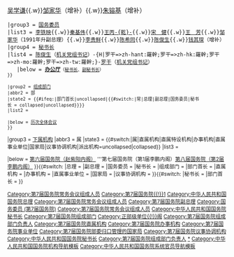 {{Navbox with collapsible groups
|name = 国务院/7
|title = [[中华人民共和国国务院]]（[[中华人民共和国国务院 (第七届)|第七届]]：[[第七届全国人民代表大会#第一次会议|1988年4月13日]]至[[第八届全国人民代表大会#第一次会议|1993年3月31日]]）
|state = {{{state|autocollapse}}}
|bodyclass = hlist
|selected = {{{1}}}

|group1 = [[中华人民共和国国务院组成人员|国务院组成人员]]
|state1 = uncollapsed
|list1 = 
 {{Navbox with collapsible groups|child
 |selected = {{{1}}} 
 |group1 = [[国务院常务会议#第七届|常务会议]]
 |state1 = {{#switch:{{{1}}}|部|组成部门|部门首长 = collapsed|uncollapsed}}
 |abbr1 = 常
 |list1 = 
 {{Navbox |child
 |group1 = [[中华人民共和国国务院总理|总理]]
 |list1 = [[李鹏]]（[[中国共产党中央政治局常务委员会|政治局常委]]）
 |group2 = [[中华人民共和国国务院副总理|副总理]]
 |list2 = [[姚依林]]（[[中国共产党中央政治局常务委员会|政治局常委]]）{{.w}}[[田纪云]]{{.w}}[[吴学谦]]{{.w}}[[邹家华]]（增补）{{.w}}[[朱镕基]]（增补）
 |group3 = [[国务委员]]
 |list3 = [[李铁映]]{{.w}}[[秦基伟]]{{.w}}[[王丙乾|王丙-{乾}-]]{{.w}}[[宋健|宋　健]]{{.w}}[[王芳 (政治人物)|王　芳]]{{.w}}[[邹家华]]（1991年升副总理）{{.w}}[[李贵鲜]]{{.w}}[[陈希同]]{{.w}}[[陈俊生 (政治人物)|陈俊生]]{{.w}}[[钱其琛]]（增补）
 |group4 = [[中华人民共和国国务院秘书长|秘书长]]
 |list4 = [[陈俊生 (政治人物)|陈俊生]]（[[中国共产党国务院机关党组|机关党组书记]]）{{to}}<noinclude>-{H|罗干=>zh-hant:羅幹;罗干=>zh-hk:羅幹;罗干=>zh-mo:羅幹;罗干=>zh-tw:羅幹;}-</noinclude>[[罗干]]（[[中国共产党国务院机关党组|机关党组书记]]）
    |below = '''[[中华人民共和国国务院办公厅|办公厅]]'''<small>（[[中华人民共和国国务院秘书长|秘书长]]、[[中华人民共和国国务院副秘书长|副秘书长]]）
 }}

 |group2 = [[国务院组成部门#第七届|组成部门]]
 |abbr2 = 部
 |state2 = {{#ifeq:{{{2}}}|部门首长|uncollapsed|{{#switch:{{{1}}}|常|总理|副总理|国务委员|秘书长 = collapsed|uncollapsed}}}}
 |list2 = 
 {{Navbox with columns |child
 |col1width = 50%
 |col2width = 50%
 |col1 = 
&nbsp;1. [[中华人民共和国外交部|外交部]]　　部长：[[钱其琛]]<br />
&nbsp;2. [[中华人民共和国国防部|国防部]]　　部长：[[秦基伟]]（兼）<br />
&nbsp;3. [[中华人民共和国国家计划委员会|国家计划委员会]]　　主任：[[姚依林]]{{to}}[[邹家华]]（兼）<br />
&nbsp;4. [[中华人民共和国国家经济体制改革委员会|国家经济体制改革委员会]]　　主任：[[李鹏]]（兼）{{to}}[[陈锦华 (1929年)|陈锦华]]<br />
&nbsp;5. [[中华人民共和国国家教育委员会|国家教育委员会]]　　主任：[[李铁映]]（兼）<br />
&nbsp;6. [[中华人民共和国国家科学技术委员会|国家科学技术委员会]]　　主任：[[宋健]]（兼）<br />
&nbsp;7. [[中华人民共和国国防科学技术工业委员会|国防科学技术工业委员会]]　　主任：[[丁衡高]]<br />
&nbsp;8. [[中华人民共和国国家民族事务委员会|国家民族事务委员会]]　　主任：[[司马义·艾买提]]（维吾尔族）<br />
&nbsp;9. [[中华人民共和国公安部|公安部]]　　部长：[[王芳 (政治人物)|王芳]]（兼）{{to}}[[陶驷驹]]<br />
10. [[中华人民共和国国家安全部|国家安全部]]　　部长：[[贾春旺]]<br />
11. [[中华人民共和国监察部|监察部]]　　部长：[[尉健行]]<br />
12. [[中华人民共和国民政部|民政部]]　　部长：[[崔乃夫]]<br />
13. [[中华人民共和国司法部|司法部]]　　部长：[[蔡诚]]<br />
14. [[中华人民共和国财政部|财政部]]　　部长：[[王丙乾|王丙-{乾}-]]（兼）{{to}}[[刘仲藜]]<br />
15. [[中华人民共和国人事部|人事部]]　　部长：[[赵东宛]]<br />
16. [[中华人民共和国劳动部|劳动部]]　　部长：[[罗干]]{{to}}[[阮崇武]]<br />
17. [[中华人民共和国地质矿产部|地质矿产部]]　　部长：[[朱训]]<br />
18. [[中华人民共和国建设部|建设部]]　　部长：[[林汉雄]]{{to}}[[侯捷 (官员)|侯捷]]<br />
19. [[中华人民共和国能源部|能源部]]　　部长：[[黄毅诚]]<br />
20. [[中华人民共和国铁道部|铁道部]]　　部长：[[李森茂]]{{to}}[[韩杼滨]]<br />
21. [[中华人民共和国交通部|交通部]]　　部长：[[钱永昌]]{{to}}[[黄镇东]]<br />
 |col2 = 
22. [[中华人民共和国机械电子工业部|机械电子工业部]]　　部长：[[邹家华]]（兼）{{to}}[[何光远]]<br />
23. [[中华人民共和国航空航天工业部|航空航天工业部]]　　部长：[[林宗棠]]<br />
24. [[中华人民共和国冶金工业部|冶金工业部]]　　部长：[[戚元靖]]<br />
25. [[中华人民共和国化学工业部|化学工业部]]　　部长：[[秦仲达]]{{to}}[[顾秀莲]]（女）<br />
26. [[中华人民共和国轻工业部|轻工业部]]　　部长：[[曾宪林]]<br />
27. [[中华人民共和国纺织工业部|纺织工业部]]　　部长：[[吴文英 (1932年)|吴文英]]（女）<br />
28. [[中华人民共和国邮电部|邮电部]]　　部长：[[杨泰芳]]<br />
29. [[中华人民共和国水利部|水利部]]　　部长：[[杨振怀]]<br />
30. [[中华人民共和国农业部|农业部]]　　部长：[[何康]]{{to}}[[刘中一]]<br />
31. [[中华人民共和国林业部|林业部]]　　部长：[[高德占]]<br />
32. [[中华人民共和国商业部|商业部]]　　部长：[[胡平 (政治家)|胡平]]<br />
33. [[中华人民共和国对外贸易经济合作部|对外经济贸易部]]　　部长：[[郑拓彬]]{{to}}[[李岚清]]<br />
34. [[中华人民共和国物资部|物资部]]　　部长：[[柳随年]]<br />
35. [[中华人民共和国文化部|文化部]]　　部长：[[王蒙 (作家)|王蒙]]{{to}}[[贺敬之]]（代）{{to}}[[刘忠德]]（代）<br />
36. [[中华人民共和国广播电影电视部|广播电影电视部]]　　部长：[[艾知生]]<br />
37. [[中华人民共和国卫生部|卫生部]]　　部长：[[陈敏章]]<br />
38. [[国家体育总局|国家体育运动委员会]]　　主任：[[李梦华]]{{to}}[[伍绍祖]]<br />
39. [[中华人民共和国国家人口和计划生育委员会|国家计划生育委员会]]　　主任：[[彭珮云]]（女）<br />
40. [[中国人民银行]]　　行长：[[李贵鲜]]（兼）<br />
41. [[中华人民共和国审计署|审计署]]　　审计长：[[吕培俭]]
 }}
 |below = [[国务院全体会议#第七届|历次全体会议]]
 }}

|group3 = [[中华人民共和国国务院机构编制|下属机构]]
|abbr3 = 属
|state3 = {{#switch:{{{1}}}|属|直属机构|直属特设机构|办事机构|直属事业单位|国家局|议事协调机构|派出机构=uncollapsed|collapsed}}
|list3 = {{Navbox |child 
|group1 = 13 [[国务院直属机构|直属机构]]
|list1 = 
# [[国家统计局]]
# [[国家物价局]]
# [[国家技术监督局]]
# [[中华人民共和国国家工商行政管理总局|国家工商行政管理局]]
# [[中华人民共和国环境保护部|国家环境保护局]]
# [[国家土地管理局]]
# [[国家新闻出版署|新闻出版署（国家版权局）]]
# [[中华人民共和国海关总署|海关总署]]
# [[中华人民共和国国家旅游局|国家旅游局]]
# [[中国民用航空局]]
# [[国家建筑材料工业局]]
# [[国家食品药品监督管理局|国家医药管理局]]
# [[国家海洋局]]
# [[中国气象局|国家气象局]]
# [[中国地震局|国家地震局]]
# [[国家宗教事务局|国务院宗教事务局]]
# [[中央档案馆|国家档案局]]
# [[国务院参事室]]
# [[国务院机关事务管理局]]

|group2 = 8 [[国务院办事机构|办事机构]]
|list2 = 
# [[国务院生产办公室]]
# [[国务院法制局]]
# [[国务院外事办公室]]
# [[国务院侨务办公室]]
# [[国务院港澳办公室]]
# [[国务院特区办公室]]
# [[国务院台湾事务办公室]]
# [[国务院研究室]]

|group3 = 4 [[国务院直属事业单位|事业单位]]
|list3 = 
# [[新华通讯社]]
# [[中国科学院]]
# [[中国社会科学院]]
# [[国务院发展研究中心]]


|group4 = 15 [[国务院部委管理的国家局‎|国务院部委归口<br />管理的国家局]]
|list4 =
 {{Navbox |child
  |groupstyle = font-weight: normal;
  |group1 = [[副部级]]
  |list1 =
# <sup>[[中华人民共和国国务院办公厅|国办]]</sup>[[国家外国专家局]]
# <sup>[[国家教育委员会|国家教委]]</sup>[[国家语言文字工作委员会]]
# <sup>[[国家科学技术委员会|国家科委]]</sup>[[中华人民共和国专利局|专利局]]
# <sup>[[中华人民共和国财政部|财政部]]</sup>[[国家税务局 (财政部管理的国家局)|国家税务局]]
# <sup>[[中华人民共和国财政部|财政部]]</sup>[[国家国有资产管理局]]
# <sup>[[中华人民共和国轻工业部|轻工部]]</sup>[[国家烟草专卖局]]
# <sup>[[中华人民共和国卫生部|卫生部]]</sup>[[国家中医药管理局]]
  |group2 = [[:Category:正司局级单位|正司级]]
  |list2 =
# <sup>[[国家科学技术委员会|国家科委]]</sup>[[国家核安全局]]
# <sup>[[中华人民共和国国家安全部|国安部]]</sup>[[国家保密局]]
# <sup>[[中华人民共和国地质矿产部|地矿部]]</sup>[[国家矿产储量管理局]]
# <sup>[[中华人民共和国建设部|建设部]]</sup>[[国家测绘局]]
# <sup>[[中华人民共和国冶金工业部|冶金部]]</sup>[[国家黄金管理局]]
# <sup>[[中华人民共和国对外经济贸易部|外经贸部]]</sup>[[中华人民共和国国家进出口商品检验局|国家进出口商品检验局]]
# <sup>[[中华人民共和国文化部|文化部]]</sup>[[国家文物局]]
# <sup>[[中国人民银行|人民银行]]</sup>[[国家外汇管理局]]
}}

|group5 = 85 [[国务院议事协调机构|议事协调机构]]
|list5 = 
# [[国家机构编制委员会|机构编制]]
# [[国家旅游事业委员会|旅游事业]]
# [[国家无线电管理委员会|无线电管理]]
# [[国务院关税税则委员会|关税税则]]
# [[国务院环境保护委员会|环境保护]]
# [[国务院企业管理指导委员会|企业管理指导]]
# [[国务院物价委员会|物价]]
# [[国务院学位委员会|学位]]
# [[全国爱国卫生运动委员会|爱国卫生运动]]
# [[全国安全生产委员会|安全生产]]
# [[全国矿产储量委员会|矿产储量]]
# [[全国绿化委员会|绿化]]
# [[全国农业区划委员会|农业区划]]
# [[中国地名委员会|地名]]
# [[关税和贸易总协定谈判委员会|关税和贸易总协定谈判]]
# [[国务院三峡工程审查委员会|三峡工程审查]]
# [[中央空中交通管理委员会|空中交通管制]]
# [[国务院古籍整理出版规划小组|古籍整理出版规划]]
# [[国务院核电领导小组|核电]]（[[国家核事故应急委员会|核事故应急]]）
# [[国务院口岸领导小组|口岸]]
# [[国务院煤炭出口领导小组|煤炭出口]]
# [[国务院外国投资工作领导小组|外国投资]]
# [[国务院稀土领导小组|稀土]]
# [[国务院重大技术装备领导小组|重大技术装备]]
# [[全国控制社会集团购买力领导小组|控制社会集团购买力]]
# [[国务院宁波经济开发协调小组|宁波经济开发]]
# [[国务院贫困地区经济开发领导小组|贫困地区经济开发]]
# [[全国水资源与水土保持工作领导小组|水资源与水土保持]]
# [[国务院退伍军人和军队离休退休干部安置领导小组|退伍军人和军队离休退休干部安置]]
# [[国务院引进国外智力工作领导小组|引进国外智力]]
# [[国务院住房制度改革领导小组|住房制度改革]]
# [[国务院农业综合开发领导小组|农业综合开发]]
# [[国务院电子信息系统推广应用办公室|电子信息系统推广应用]]
# [[国务院机电产品出口办公室|机电产品出口]]
# [[国务院机电设备进口协调办公室|机电设备进口]]
# [[国务院三峡地区经济开发办公室|三峡地区经济开发]]
# [[国务院税收财务物价大检查办公室|税收财务物价大检查]]
# [[国务院三线建设调整改造规划办公室|三线建设调整改造规划]]
# [[国务院以煤代油专用资金办公室|以煤代油专用资金]]
# [[国务院军队转业干部安置工作小组|军队转业干部安置]]
# [[国务院中央军委交通战备领导小组|交通战备]]
# [[中华人民共和国人民防空委员会|人民防空]]
# [[国家防汛抗旱总指挥部|防汛抗旱]]
# [[国家森林防火总指挥部|森林防火]]
# [[全国国民经济核算协调委员会|国民经济核算]]
# [[国务院妇女儿童工作协调委员会|妇女儿童工作协调]]
# [[国务院分配制度改革委员会|分配制度改革]]
# [[中国国际减灾十年委员会|国际减灾十年]]
# [[国务院中央军委专门委员会|专门]]
# [[国家国防动员委员会|国防动员]]
# [[国家边防委员会|边防]]
# [[国务院高技术计划协调指导小组|高技术计划协调]]
# [[对南朝鲜经济贸易协调指导小组|对南朝鲜经济贸易协调]]
# [[干线飞机研制领导小组|干线飞机研制]]
# [[国务院全国人口普查领导小组|全国人口普查]]
# [[国务院联合清理拖欠领导小组|联合清理拖欠]]
# [[国务院清理“三角债”领导小组|清理“三角债”]]
# [[国务院黄金工作领导小组|黄金]]
# [[国务院纠正行业不正之风办公室|纠正行业不正之风]]
# [[国家禁毒委员会|禁毒]]
# [[国家专项粮食储备领导小组|专项粮食储备]]
# [[国务院农业生产资料协调领导小组|农业生产资料协调]]
# [[全国治理“三乱”领导小组|治理“三乱”]]
# [[国务院“质量、品种、效益年”领导小组|质量、品种、效益年]]
# [[国务院清产核资领导小组|清产核资]]
# [[国务院职称改革工作领导小组|职称改革]]
# [[全国双拥工作领导小组|双拥]]
# [[全国救灾工作领导小组|救灾]]
# [[全国企业管理干部培训工作领导小组|企业管理干部培训]]
# [[国务院三峡工程移民试点工作领导小组|三峡工程移民试点]]
# [[国务院国民经济和社会发展总体研究协调小组|国民经济和社会发展总体研究]]
# [[全国机电设备进口协调领导小组|机电设备进口协调]]
# [[国务院治淮领导小组|治淮]]
# [[国务院太湖治理领导小组|太湖治理]]
# [[国务院知识产权领导小组|知识产权]]
# [[全国清理整顿书报刊和音像市场工作小组|清理整顿书报刊和音像市场]]
# [[国务院中央军委军品出口工作领导小组|军品出口]]
# [[国家航天领导小组|航天]]
# [[国务院投入产出调查协调领导小组|投入产出调查]]
# [[全国治沙领导小组|治沙]]
# [[全国濒危动物保护领导小组|濒危动物保护]]
# [[全国打击走私协调小组|打击走私]]
# [[国家气候协调小组|气候]]
 }}

|below = [[Template:国务院/6|第六届国务院（赵紫阳内阁）]] {{to}}'''第七届国务院（第1届李鹏内阁）{{to}}[[Template:国务院/8|第八届国务院（第2届李鹏内阁）]]
}}{{#switch:{{{1}}}
|总理 = [[Category:第7届国务院常务会议组成人员]][[Category:第7届国务院{{!}}1]][[Category:中华人民共和国国务院总理]]
|副总理 = [[Category:第7届国务院常务会议组成人员]][[Category:第7届国务院副总理]]
|国务委员 = [[Category:国务委员 (第7届国务院)]]
|秘书长 = [[Category:第7届国务院常务会议组成人员]][[Category:中华人民共和国国务院秘书长]]
|组成部门 = [[Category:第7届国务院组成部门]][[Category:正部级单位{{!}}阁]]
|部门首长 = [[Category:第7届国务院组成部门负责人]]
|直属机构 = [[Category:第7届国务院直属机构]]
|办事机构 = [[Category:第7届国务院办事机构]]
|直属事业单位 = [[Category:第7届国务院事业单位]]
|国家局 = [[Category:第7届国务院部委归口管理的国家局]]
|议事协调机构 = [[Category:第7届国务院议事协调机构]]
}}{{#switch:{{{2}}}
|秘书长 = [[Category:中华人民共和国国务院秘书长]]
|部门首长 = [[Category:第7届国务院组成部门负责人]]
}}<noinclude>

[[Category:第7届国务院|*]]
[[Category:中华人民共和国国务院机构导航模板]]
[[Category:中华人民共和国国务院系统官员导航模板]]
</noinclude>